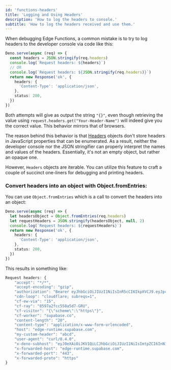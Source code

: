 ```yaml
---
id: 'functions-headers'
title: 'Logging and Using Headers'
description: 'How to log the headers to console.'
subtitle: 'How to log the headers received and use them.'
---
```


When debugging Edge Functions, a common mistake is to try to log headers to the developer console via code like this:

```ts index.ts
Deno.serve(async (req) => {
  const headers = JSON.stringify(req.headers)
  console.log(`Request headers: ${headers}`)
  // OR
  console.log(`Request headers: ${JSON.stringify(req.headers)}`)
  return new Response('ok', {
    headers: {
      'Content-Type': 'application/json',
    },
    status: 200,
  })
})
```

Both attempts will give as output the string `"{}"`, even though retrieving the value using `request.headers.get("Your-Header-Name")` will indeed give you the correct value. This behavior mirrors that of browsers.

The reason behind this behavior is that [Headers](https://developer.mozilla.org/en-US/docs/Web/API/Headers) objects don't store headers in JavaScript properties that can be enumerated. As a result, neither the developer console nor the JSON stringifier can properly interpret the names and values of the headers. Essentially, it's not an empty object, but rather an opaque one.

However, `Headers` objects are iterable. You can utilize this feature to craft a couple of succinct one-liners for debugging and printing headers.

### Convert headers into an object with Object.fromEntries:

You can use `Object.fromEntries` which is a call to convert the headers into an object:

```ts index.ts
Deno.serve(async (req) => {
  let headersObject = Object.fromEntries(req.headers)
  let requestHeaders = JSON.stringify(headersObject, null, 2)
  console.log(`Request headers: ${requestHeaders}`)
  return new Response('ok', {
    headers: {
      'Content-Type': 'application/json',
    },
    status: 200,
  })
})
```

This results in something like:

```ts index.ts
Request headers: {
    "accept": "*/*",
    "accept-encoding": "gzip",
    "authorization": "Bearer eyJhbGciOiJIUzI1NiIsInR5cCI6IkpXVCJ9.eyJpc3MiOiJzdXBhYmFzZSIsInJlZiI6InN1cGFuYWNobyIsInJvbGUiOiJhbm9uIiwieW91IjoidmVyeSBzbmVha3ksIGh1aD8iLCJpYXQiOjE2NTQ1NDA5MTYsImV4cCI6MTk3MDExNjkxNn0.cwBbk2tq-fUcKF1S0jVKkOAG2FIQSID7Jjvff5Do99Y",
    "cdn-loop": "cloudflare; subreqs=1",
    "cf-ew-via": "15",
    "cf-ray": "8597a2fcc558a5d7-GRU",
    "cf-visitor": "{\"scheme\":\"https\"}",
    "cf-worker": "supabase.co",
    "content-length": "20",
    "content-type": "application/x-www-form-urlencoded",
    "host": "edge-runtime.supabase.com",
    "my-custom-header": "abcd",
    "user-agent": "curl/8.4.0",
    "x-deno-subhost": "eyJ0eXAiOiJKV1QiLCJhbGciOiJIUzI1NiIsImtpZCI6InN1cGFiYXNlIn0.eyJkZXBsb3ltZW50X2lkIjoic3VwYW5hY2hvX2M1ZGQxMWFiLTFjYmUtNDA3NS1iNDAxLTY3ZTRlZGYxMjVjNV8wMDciLCJycGNfcm9vdCI6Imh0dHBzOi8vc3VwYWJhc2Utb3JpZ2luLmRlbm8uZGV2L3YwLyIsImV4cCI6MTcwODYxMDA4MiwiaWF0IjoxNzA4NjA5MTgyfQ.-fPid2kEeEM42QHxWeMxxv2lJHZRSkPL-EhSH0r_iV4",
    "x-forwarded-host": "edge-runtime.supabase.com",
    "x-forwarded-port": "443",
    "x-forwarded-proto": "https"
}
```
